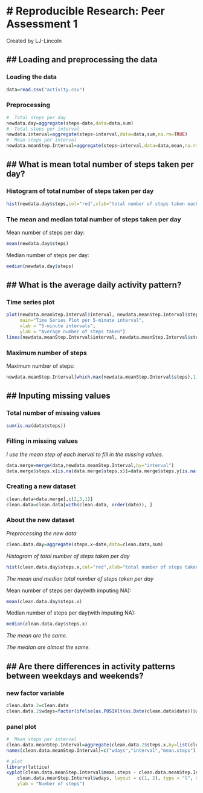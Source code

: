 # Reproducible Research: Peer Assessment 1
========================================================
Created by LJ-Lincoln


## Loading and preprocessing the data
-------------------------

### Loading the data
```r
data=read.csv("activity.csv")
```
### Preprocessing
```r
#  Total steps per day
newdata.day=aggregate(steps~date,data=data,sum)
#  Total steps per interval
newdata.interval=aggregate(steps~interval,data=data,sum,na.rm=TRUE)
#  Mean steps per interval
newdata.meanStep.Interval=aggregate(steps~interval,data=data,mean,na.rm=TRUE)
```

## What is mean total number of steps taken per day?
-------------------------
### Histogram of total number of steps taken per day
```r
hist(newdata.day$steps,col="red",xlab="total number of steps taken each day",main="Histogram of total number of steps taken each day")
```
### The mean and median total number of steps taken per day

Mean number of steps per day:
```r
mean(newdata.day$steps)
```
Median number of steps per day:
```r
median(newdata.day$steps)
```

## What is the average daily activity pattern?
-------------------------

### Time series plot

```r

plot(newdata.meanStep.Interval$interval, newdata.meanStep.Interval$steps, type="n", 
     main="Time Series Plot per 5-minute interval",
     xlab = "5-minute intervals",
     ylab = "Average number of steps taken") 
lines(newdata.meanStep.Interval$interval, newdata.meanStep.Interval$steps,col="red",type="l") 

```

### Maximum number of steps


Maximum number of steps:
```r
newdata.meanStep.Interval[which.max(newdata.meanStep.Interval$steps),1]

```

## Inputing missing values
-------------------------

### Total number of missing values
```r
sum(is.na(data$steps))

```

### Filling in missing values
*I use the mean step of each inerval to fill in the missing values.*
```r
data.merge=merge(data,newdata.meanStep.Interval,by="interval")
data.merge$steps.x[is.na(data.merge$steps.x)]=data.merge$steps.y[is.na(data.merge$steps.x)]
```

### Creating a new dataset
```r
clean.data=data.merge[,c(2,3,1)]
clean.data=clean.data[with(clean.data, order(date)), ]
```

### About the new dataset
_Preprocessing the new data_
```r
clean.data.day=aggregate(steps.x~date,data=clean.data,sum)
```
_Histogram of total number of steps taken per day_
```r
hist(clean.data.day$steps.x,col="red",xlab="total number of steps taken each day",main="Histogram of total number of steps taken each day(with imputing NA)")
```  

_The mean and median total number of steps taken per day_

Mean number of steps per day(with imputing NA):
```r
mean(clean.data.day$steps.x)
```
Median number of steps per day(with imputing NA):  
```r
median(clean.data.day$steps.x)
```
*The mean are the same.*  

*The median are almost the same.*

## Are there differences in activity patterns between weekdays and weekends?
---------------------------------------------------------------------------
### new factor variable
```r
clean.data.2=clean.data
clean.data.2$wdays=factor(ifelse(as.POSIXlt(as.Date(clean.data$date))$wday%%6==0, "weekend", "weekday"))
```

### panel plot
```r
#  Mean steps per interval
clean.data.meanStep.Interval=aggregate(clean.data.2$steps.x,by=list(clean.data.2$wdays,clean.data.2$interval),mean,na.rm=TRUE)
names(clean.data.meanStep.Interval)=c("wdays","interval","mean.steps")

# plot
library(lattice)
xyplot(clean.data.meanStep.Interval$mean.steps ~ clean.data.meanStep.Interval$interval | 
    clean.data.meanStep.Interval$wdays, layout = c(1, 2), type = "l", xlab = "Interval", 
    ylab = "Number of steps")
```

